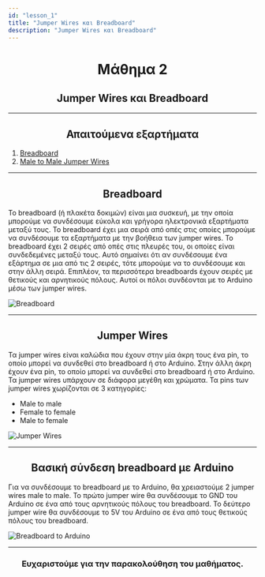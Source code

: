 ```yaml
---
id: "lesson_1"
title: "Jumper Wires και Breadboard"
description: "Jumper Wires και Breadboard"
---
```


<h1 style="text-align: center;"> Μάθημα 2 </h1>

<h2 style="text-align: center;"> Jumper Wires και Breadboard </h2>

---

<h2 style="text-align: center;"> Απαιτούμενα εξαρτήματα </h2>

1. [Breadboard](https://grobotronics.com/breadboard-400-tie-point-white-half-size.html)
2. [Male to Male Jumper Wires](https://grobotronics.com/jumper-wires-15cm-male-to-male-pack-of-10.html)

---

<h2 style="text-align: center;"> Breadboard </h2>

Το breadboard (ή πλακέτα δοκιμών) είναι μια συσκευή,
με την οποία μπορούμε να συνδέσουμε εύκολα και γρήγορα ηλεκτρονικά εξαρτήματα μεταξύ τους. 
Το breadboard έχει μια σειρά από οπές στις οποίες μπορούμε να συνδέσουμε τα εξαρτήματα με την βοήθεια των jumper wires. 
Το breadboard έχει 2 σειρές από οπές στις πλευρές του, οι οποίες είναι συνδεδεμένες μεταξύ τους. 
Αυτό σημαίνει ότι αν συνδέσουμε ένα εξάρτημα σε μια από τις 2 σειρές, 
τότε μπορούμε να το συνδέσουμε και στην άλλη σειρά. 
Επιπλέον, τα περισσότερα breadboards έχουν σειρές με θετικούς και αρνητικούς πόλους.
Αυτοί οι πόλοι συνδέονται με το Arduino μέσω των jumper wires.

![Breadboard](https://grobotronics.com/images/thumbnails/350/350/detailed/4/256-large_default_grobo.jpg)

---

<h2 style="text-align: center;"> Jumper Wires </h2>

Τα jumper wires είναι καλώδια που έχουν στην μία άκρη τους ένα pin,
το οποίο μπορεί να συνδεθεί στο breadboard ή στο Arduino.
Στην άλλη άκρη έχουν ένα pin, το οποίο μπορεί να συνδεθεί στο breadboard ή στο Arduino.
Τα jumper wires υπάρχουν σε διάφορα μεγέθη και χρώματα.
Τα pins των jumper wires χωρίζονται σε 3 κατηγορίες:

- Male to male
- Female to female
- Male to female

![Jumper Wires](https://cloud-5rob8nmsu-hack-club-bot.vercel.app/0image.png)

---

<h2 style="text-align: center;"> Βασική σύνδεση breadboard με Arduino </h2>

Για να συνδέσουμε το breadboard με το Arduino,
θα χρειαστούμε 2 jumper wires male to male.
Το πρώτο jumper wire θα συνδέσουμε το GND του Arduino σε ένα από τους αρνητικούς πόλους του breadboard.
Το δεύτερο jumper wire θα συνδέσουμε το 5V του Arduino σε ένα από τους θετικούς πόλους του breadboard.

![Breadboard to Arduino](https://cloud-c5lcnpnyl-hack-club-bot.vercel.app/0lesson2-circuit.png)

---

<h3 style="text-align: center;"> Ευχαριστούμε για την παρακολούθηση του μαθήματος. </h3>